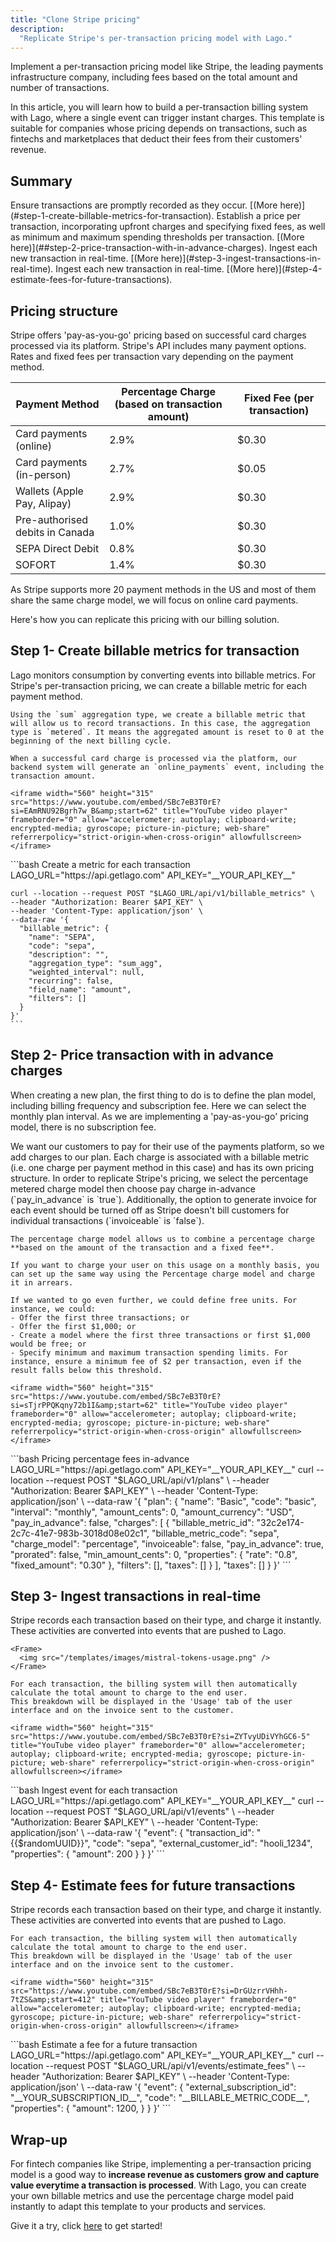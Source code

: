 ```yaml
---
title: "Clone Stripe pricing"
description:
  "Replicate Stripe's per-transaction pricing model with Lago."
---
```


Implement a per-transaction pricing model like Stripe, the leading payments infrastructure company, including fees based on the total amount and number of transactions.

In this article, you will learn how to build a per-transaction billing system with Lago, where a single event can trigger instant charges.
This template is suitable for companies whose pricing depends on transactions, such as fintechs and marketplaces that deduct their fees from their customers' revenue.

## Summary

<Steps>
  <Step title="Record a transaction usage with billable metrics">
    Ensure transactions are promptly recorded as they occur.
    [(More here)](#step-1-create-billable-metrics-for-transaction).
  </Step>
  <Step title="Price transactions with in advance charges">
    Establish a price per transaction, incorporating upfront charges and specifying fixed fees, as well as minimum and maximum spending thresholds per transaction.
    [(More here)](##step-2-price-transaction-with-in-advance-charges).
  </Step>
  <Step title="Ingest transactions in real-time">
    Ingest each new transaction in real-time.
    [(More here)](#step-3-ingest-transactions-in-real-time).
  </Step>
    <Step title="Estimate a fee for a future transaction">
    Ingest each new transaction in real-time.
    [(More here)](#step-4-estimate-fees-for-future-transactions).
  </Step>
</Steps>

## Pricing structure
Stripe offers 'pay-as-you-go' pricing based on successful card charges processed via its platform. 
Stripe's API includes many payment options. Rates and fixed fees per transaction vary depending on the payment method.

| Payment Method                  | Percentage Charge (based on transaction amount) | Fixed Fee (per transaction) |
|---------------------------------|--------------------------------------------------|-----------------------------|
| Card payments (online)           | 2.9%                                             | $0.30                       |
| Card payments (in-person)       | 2.7%                                             | $0.05                       |
| Wallets (Apple Pay, Alipay)     | 2.9%                                             | $0.30                       |
| Pre-authorised debits in Canada | 1.0%                                             | $0.30                       |
| SEPA Direct Debit               | 0.8%                                             | $0.30                       |
| SOFORT                          | 1.4%                                             | $0.30                       |

As Stripe supports more 20 payment methods in the US and most of them share the same charge model, we will focus on online card payments.

Here's how you can replicate this pricing with our billing solution.

## Step 1- Create billable metrics for transaction

<Tabs>
  <Tab title="Dashboard">
    Lago monitors consumption by converting events into billable metrics. For Stripe's per-transaction pricing, we can create a billable metric for each payment method.

    Using the `sum` aggregation type, we create a billable metric that will allow us to record transactions. In this case, the aggregation type is `metered`. It means the aggregated amount is reset to 0 at the beginning of the next billing cycle.

    When a successful card charge is processed via the platform, our backend system will generate an `online_payments` event, including the transaction amount.

    <iframe width="560" height="315" src="https://www.youtube.com/embed/SBc7eB3T0rE?si=EAmRNU92Bgrh7w_B&amp;start=62" title="YouTube video player" frameborder="0" allow="accelerometer; autoplay; clipboard-write; encrypted-media; gyroscope; picture-in-picture; web-share" referrerpolicy="strict-origin-when-cross-origin" allowfullscreen></iframe>

  </Tab>
  <Tab title="API">
    ```bash Create a metric for each transaction
    LAGO_URL="https://api.getlago.com"
    API_KEY="__YOUR_API_KEY__"

    curl --location --request POST "$LAGO_URL/api/v1/billable_metrics" \
    --header "Authorization: Bearer $API_KEY" \
    --header 'Content-Type: application/json' \
    --data-raw '{
      "billable_metric": {
        "name": "SEPA",
        "code": "sepa",
        "description": "",
        "aggregation_type": "sum_agg",
        "weighted_interval": null,
        "recurring": false,
        "field_name": "amount",
        "filters": []
      }
    }'
    ```
  </Tab>
</Tabs>

## Step 2- Price transaction with in advance charges
When creating a new plan, the first thing to do is to define the plan model, including billing frequency and subscription fee. Here we can select the monthly plan interval. As we are implementing a 'pay-as-you-go' pricing model, there is no subscription fee.

<Tabs>
  <Tab title="Dashboard">
    We want our customers to pay for their use of the payments platform, so we add charges to our plan. Each charge is associated with a billable metric (i.e. one charge per payment method in this case) and has its own pricing structure. In order to replicate Stripe's pricing, we select the percentage metered charge model then choose pay charge in-advance (`pay_in_advance` is `true`).
    Additionally, the option to generate invoice for each event should be turned off as Stripe doesn't bill customers for individual transactions (`invoiceable` is `false`).

    The percentage charge model allows us to combine a percentage charge **based on the amount of the transaction and a fixed fee**.

    If you want to charge your user on this usage on a monthly basis, you can set up the same way using the Percentage charge model and charge it in arrears.

    If we wanted to go even further, we could define free units. For instance, we could:
    - Offer the first three transactions; or
    - Offer the first $1,000; or
    - Create a model where the first three transactions or first $1,000 would be free; or
    - Specify minimum and maximum transaction spending limits. For instance, ensure a minimum fee of $2 per transaction, even if the result falls below this threshold.

    <iframe width="560" height="315" src="https://www.youtube.com/embed/SBc7eB3T0rE?si=sTjrPPQKqny72b1I&amp;start=62" title="YouTube video player" frameborder="0" allow="accelerometer; autoplay; clipboard-write; encrypted-media; gyroscope; picture-in-picture; web-share" referrerpolicy="strict-origin-when-cross-origin" allowfullscreen></iframe>

  </Tab>
  <Tab title="API">
    ```bash Pricing percentage fees in-advance
    LAGO_URL="https://api.getlago.com"
    API_KEY="__YOUR_API_KEY__"
    curl --location --request POST "$LAGO_URL/api/v1/plans" \
    --header "Authorization: Bearer $API_KEY" \
    --header 'Content-Type: application/json' \
    --data-raw '{
      "plan": {
          "name": "Basic",
          "code": "basic",
          "interval": "monthly",
          "amount_cents": 0,
          "amount_currency": "USD",
          "pay_in_advance": false,
          "charges": [
            {
              "billable_metric_id": "32c2e174-2c7c-41e7-983b-3018d08e02c1",
              "billable_metric_code": "sepa",
              "charge_model": "percentage",
              "invoiceable": false,
              "pay_in_advance": true,
              "prorated": false,
              "min_amount_cents": 0,
              "properties": {
                "rate": "0.8",
                "fixed_amount": "0.30"
              },
              "filters": [],
              "taxes": []
            }
          ],
          "taxes": []
      }
  }'
    ```
  </Tab>
</Tabs>

## Step 3- Ingest transactions in real-time
<Tabs>
  <Tab title="Dashboard">
    Stripe records each transaction based on their type, and charge it instantly. These activities are converted into events that are pushed to Lago.

    <Frame>
      <img src="/templates/images/mistral-tokens-usage.png" />
    </Frame>
    
    For each transaction, the billing system will then automatically calculate the total amount to charge to the end user.
    This breakdown will be displayed in the 'Usage' tab of the user interface and on the invoice sent to the customer.

    <iframe width="560" height="315" src="https://www.youtube.com/embed/SBc7eB3T0rE?si=ZYTvyUDiVYhGC6-5" title="YouTube video player" frameborder="0" allow="accelerometer; autoplay; clipboard-write; encrypted-media; gyroscope; picture-in-picture; web-share" referrerpolicy="strict-origin-when-cross-origin" allowfullscreen></iframe>

  </Tab>
  <Tab title="API">
    ```bash Ingest event for each transaction
    LAGO_URL="https://api.getlago.com"
    API_KEY="__YOUR_API_KEY__"
    curl --location --request POST "$LAGO_URL/api/v1/events" \
    --header "Authorization: Bearer $API_KEY" \
    --header 'Content-Type: application/json' \
    --data-raw '{
      "event": {
        "transaction_id": "{{$randomUUID}}",
        "code": "sepa",
        "external_customer_id": "hooli_1234",
        "properties": {
          "amount": 200
        }
      }
    }'
    ```
  </Tab>
</Tabs>

## Step 4- Estimate fees for future transactions
<Tabs>
  <Tab title="Dashboard">
    Stripe records each transaction based on their type, and charge it instantly. These activities are converted into events that are pushed to Lago.
    
    For each transaction, the billing system will then automatically calculate the total amount to charge to the end user.
    This breakdown will be displayed in the 'Usage' tab of the user interface and on the invoice sent to the customer.

    <iframe width="560" height="315" src="https://www.youtube.com/embed/SBc7eB3T0rE?si=DrGUzrrVHhh-7tZS&amp;start=412" title="YouTube video player" frameborder="0" allow="accelerometer; autoplay; clipboard-write; encrypted-media; gyroscope; picture-in-picture; web-share" referrerpolicy="strict-origin-when-cross-origin" allowfullscreen></iframe>

  </Tab>
  <Tab title="API">
    ```bash Estimate a fee for a future transaction
    LAGO_URL="https://api.getlago.com"
    API_KEY="__YOUR_API_KEY__"
    curl --location --request POST "$LAGO_URL/api/v1/events/estimate_fees" \
    --header "Authorization: Bearer $API_KEY" \
    --header 'Content-Type: application/json' \
    --data-raw '{
      "event": {
          "external_subscription_id": "__YOUR_SUBSCRIPTION_ID__",
          "code": "__BILLABLE_METRIC_CODE__",
          "properties": {
            "amount": 1200,
          }
        }
      }'
    ```
  </Tab>
</Tabs>


## Wrap-up
For fintech companies like Stripe, implementing a per-transaction pricing model is a good way to **increase revenue as customers grow and capture value everytime a transaction is processed**.
With Lago, you can create your own billable metrics and use the percentage charge model paid instantly to adapt this template to your products and services.

Give it a try, click [here](https://www.getlago.com/get-started) to get started!